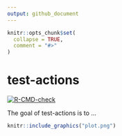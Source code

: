```yaml
---
output: github_document
---
```


<!-- README.md is generated from README.Rmd. Please edit that file -->

```r
knitr::opts_chunk$set(
  collapse = TRUE,
  comment = "#>"
)
```

# test-actions

<!-- badges: start -->
[![R-CMD-check](https://github.com/ericward-noaa/test-actions/workflows/R-CMD-check/badge.svg)](https://github.com/ericward-noaa/test-actions/actions)
<!-- badges: end -->

The goal of test-actions is to ...

```r
knitr::include_graphics("plot.png")
```

